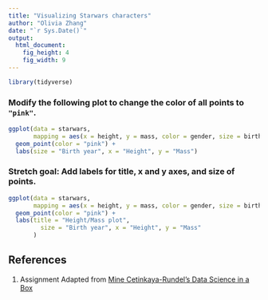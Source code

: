 ```yaml
---
title: "Visualizing Starwars characters"
author: "Olivia Zhang"
date: "`r Sys.Date()`"
output: 
  html_document: 
    fig_height: 4
    fig_width: 9
---
```


```r
library(tidyverse)
```

### Modify the following plot to change the color of all points to `"pink"`.

```r
ggplot(data = starwars, 
       mapping = aes(x = height, y = mass, color = gender, size = birth_year)) +
  geom_point(color = "pink") +
  labs(size = "Birth year", x = "Height", y = "Mass")
```

### Stretch goal: Add labels for title, x and y axes, and size of points.

```r
ggplot(data = starwars, 
       mapping = aes(x = height, y = mass, color = gender, size = birth_year)) +
  geom_point(color = "pink") +
  labs(title = "Height/Mass plot",
         size = "Birth year", x = "Height", y = "Mass"
       )
```


## References {#references}
1. Assignment Adapted from [Mine Cetinkaya-Rundel's Data Science in a Box](https://github.com/rstudio-education/datascience-box)